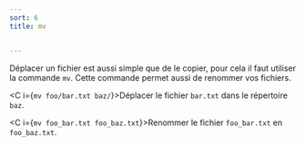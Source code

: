 ```yaml
---
sort: 6
title: mv


---
```


Déplacer un fichier est aussi simple que de le copier, pour cela il faut utiliser la commande `mv`. Cette commande permet aussi de renommer vos fichiers.

<C i={`mv foo/bar.txt baz/`}>Déplacer le fichier `bar.txt` dans le répertoire `baz`.</C>

<C i={`mv foo_bar.txt foo_baz.txt`}>Renommer le fichier `foo_bar.txt` en `foo_baz.txt`.</C>


